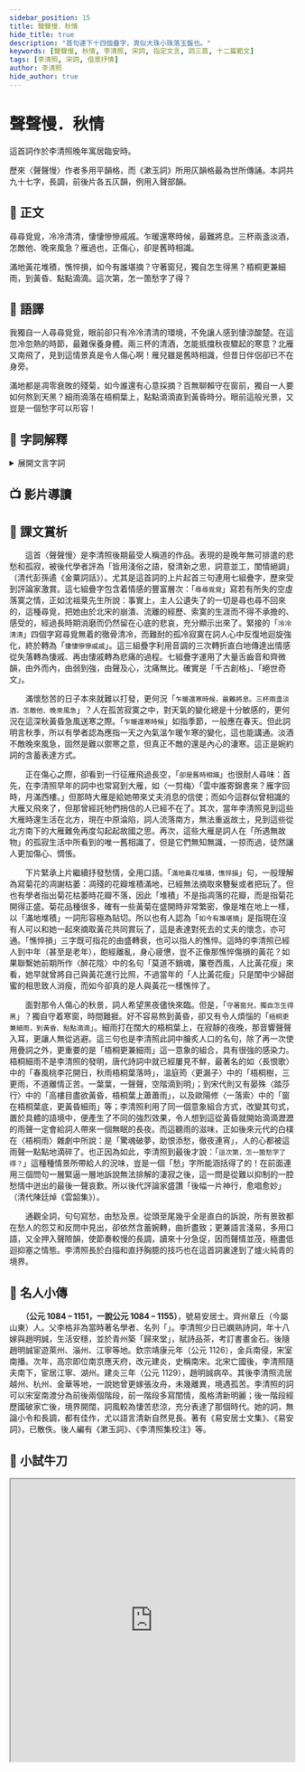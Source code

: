 ```yaml
---
sidebar_position: 15
title: 聲聲慢．秋情
hide_title: true
description: "首句連下十四個疊字，真似大珠小珠落玉盤也。"
keywords: [聲聲慢, 秋情, 李清照, 宋詞, 指定文言, 詞三首, 十二篇範文]
tags: [李清照, 宋詞, 借景抒情]
author: 李清照
hide_author: true
---
```


# <span className="KeepAll" data-annotation="詞牌">聲聲慢</span>．<span className="KeepAll">秋情</span>

<Author name="李清照" />

<Intro>

這首詞作於李清照晚年寓居臨安時。

歷來〈聲聲慢〉作者多用平韻格，而《漱玉詞》所用仄韻格最為世所傳誦。本詞共九十七字，長調，前後片各五仄韻，例用入聲部韻。

</Intro>

## 📖 正文

<p className="main prose">尋尋覓覓，冷冷清清，悽悽慘慘戚戚。<Annotate title="剛剛還很暖和，很快又變冷，指深秋天氣變化無常。">乍暖還寒</Annotate>時候，最難<Annotate title="調養，休息。">將息</Annotate>。三杯兩盞淡酒，怎敵他、<Annotate title="一作曉來。">晚來</Annotate>風急？雁過也，正傷心，卻是舊時相識。</p>

<p className="main prose">滿地<Annotate title="菊花。">黃花</Annotate>堆積，<Annotate title="指菊花凋謝枯萎。">憔悴損</Annotate>，如今有<Annotate title="何，甚麼。指菊花。一說指人，即無人可以一起摘花。">誰</Annotate><Annotate title="欲、想要。">堪</Annotate>摘？守著窗兒，獨自<Annotate title="怎麼。">怎生</Annotate>得黑？梧桐更兼細雨，到黃昏、點點滴滴。這<Annotate title="一連串光景、情形。">次第</Annotate>，怎一箇愁字<Annotate title="指概括得了。">了得</Annotate>？</p>

## 📝 語譯

<div className="translation">

我獨自一人尋尋覓覓，眼前卻只有冷冷清清的環境，不免讓人感到悽涼酸楚。在這忽冷忽熱的時節，最難保養身體。兩三杯的清酒，怎能抵擋秋夜驟起的寒意？北雁又南飛了，見到這情景真是令人傷心啊！雁兒雖是舊時相識，但昔日伴侶卻已不在身旁。

滿地都是凋零衰敗的殘菊，如今誰還有心意採摘？百無聊賴守在窗前，獨自一人要如何熬到天黑？細雨滴落在梧桐葉上，點點滴滴直到黃昏時分。眼前這般光景，又豈是一個愁字可以形容！

</div>

## 💬 字詞解釋

<details>
  <summary>展開文言字詞</summary>

1. 乍暖還寒：剛剛還很暖和，很快又變冷，指深秋天氣變化無常。

2. 將息：調養，休息。

3. 晚來：一作曉來。

4. 黃花：菊花。

5. 憔悴損：指菊花凋謝枯萎。

6. 誰堪摘：誰：何，甚麼。指菊花。一說指人，即無人可以一起摘花。堪：欲、想要。

7. 怎生：怎麼。

8. 次第：一連串光景、情形。

9. 了得：指概括得了。

</details>

## 📺 影片導讀

<Tabs>
  <TabItem value="經典動畫教材套" default>
    <Youtube id="9hj3J4rG4w0" />
  </TabItem>
  <TabItem value="圖解古文">
    <Youtube id="YD9oQkra2MA" />
  </TabItem>
  <TabItem value="詩詞鑒賞">
    <Youtube id="FuYXIe9jUes" />
  </TabItem>
</Tabs>

## 🌈 課文賞析

　　這首〈聲聲慢〉是李清照後期最受人稱道的作品。表現的是晚年無可排遣的悲愁和孤寂，被後代學者評為「皆用淺俗之語，發清新之思，詞意並工，閨情絕調」（清代彭孫遹《金粟詞話》）。尤其是這首詞的上片起首三句連用七組疊字，歷來受到評論家激賞。這七組疊字包含着情感的豐富層次：「`尋尋覓覓`」寫若有所失的空虛落寞之情，正如沈祖棻先生所說：事實上，主人公遺失了的一切是尋也尋不回來的，這種尋覓，把她由於北宋的崩潰、流離的經歷、索寞的生涯而不得不承擔的、感受的，經過長時期消磨而仍然留在心底的悲哀，充分顯示出來了。緊接的「`冷冷清清`」四個字寫尋覓無着的徹骨清冷，而難耐的孤冷寂寞在詞人心中反復地迴旋強化，終於轉為「`悽悽慘慘戚戚`」。這三組疊字利用音調的三次轉折直白地傳達出情感從失落轉為悽戚、再由悽戚轉為悲痛的過程。七組疊字運用了大量舌齒音和齊微韻，由外而內，由弱到強，由聲及心，沈痛無比。確實是「千古創格」、「絕世奇文」。

　　滿懷愁苦的日子本來就難以打發，更何況「`乍暖還寒時候，最難將息。三杯兩盞淡酒，怎敵他、晚來風急`」？人在孤苦寂寞之中，對天氣的變化總是十分敏感的，更何況在這深秋黃昏急風送寒之際。「`乍暖還寒時候`」如指季節，一般應在春天。但此詞明言秋季，所以有學者認為應指一天之內氣溫乍暖乍寒的變化，這也能講通。淡酒不敵晚來風急，固然是難以禦寒之意，但真正不敵的還是內心的淒寒。這正是婉約詞的含蓄表達方式。

　　正在傷心之際，卻看到一行征雁飛過長空，「`卻是舊時相識`」也很耐人尋味：首先，在李清照早年的詞中也常寫到大雁，如〈一剪梅〉「雲中誰寄錦書來？雁字回時，月滿西樓。」但那時大雁是給她帶來丈夫消息的信使；而如今這群似曾相識的大雁又飛來了，但那曾經託牠們捎信的人已經不在了。其次，當年李清照見到這些大雁時還生活在北方，現在中原淪陷，詞人流落南方，無法重返故土，見到這些從北方南下的大雁難免再度勾起起故國之思。再次，這些大雁是詞人在「所遇無故物」的孤寂生活中所看到的唯一舊相識了，但是它們無知無識，一掠而過，徒然讓人更加傷心、惆悵。

　　下片緊承上片繼續抒發愁情，全用口語。「`滿地黃花堆積，憔悴損`」句，一般理解為寫菊花的凋謝枯萎：凋殘的花瓣堆積滿地，已經無法摘取來簪髮或者把玩了。但也有學者指出菊花枯萎時花瓣不落，因此「堆積」不是指凋落的花瓣，而是指菊花開得正盛。菊花品種很多，確有一些黃菊在盛開時非常繁密，像是堆在地上一樣，以「滿地堆積」一詞形容極為貼切。所以也有人認為「`如今有誰堪摘`」是指現在沒有人可以和她一起來摘取黃花共同賞玩了，這是表達對死去的丈夫的懷念，亦可通。「憔悴損」三字既可指花的由盛轉衰，也可以指人的憔悴。這時的李清照已經人到中年（甚至是老年），飽經離亂，身心疲憊，豈不正像那憔悴傷損的黃花？如果聯繫她前期所作〈醉花陰〉中的名句「莫道不銷魂，簾卷西風，人比黃花瘦」來看，她早就曾將自己與黃花進行比照，不過當年的「人比黃花瘦」只是閨中少婦甜蜜的相思致人消瘦，而如今卻真的是人與黃花一樣憔悴了。

　　面對那令人傷心的秋景，詞人希望黑夜儘快來臨。但是，「`守著窗兒，獨自怎生得黑`」？獨自守着寒窗，時間難捱。好不容易熬到黃昏，卻又有令人煩惱的「`梧桐更兼細雨，到黃昏、點點滴滴`」。細雨打在闊大的梧桐葉上，在寂靜的夜晚，那音響聲聲入耳，更讓人無從逃避。這三句也是李清照此詞中膾炙人口的名句，除了再一次使用疊詞之外，更重要的是「梧桐更兼細雨」這一意象的組合，具有很強的感染力。梧桐細雨不是李清照的發明，唐代詩詞中就已經屢見不鮮，最著名的如<Author name="白居易" inline />〈長恨歌〉中的「春風桃李花開日，秋雨梧桐葉落時」，溫庭筠〈更漏子〉中的「梧桐樹，三更雨，不道離情正苦。一葉葉，一聲聲，空階滴到明」；到宋代則又有晏殊〈踏莎行〉中的「高樓目盡欲黃昏，梧桐葉上蕭蕭雨」，以及歐陽修〈一落索〉中的「窗在梧桐葉底，更黃昏細雨」等；李清照利用了同一個意象組合方式，改變其句式，置於具體的語境中，便產生了不同的強烈效果，令人想到這從黃昏就開始滴滴瀝瀝的雨聲一定會給詞人帶來一個無眠的長夜。而這聽雨的滋味，正如後來元代的白樸在〈梧桐雨〉雜劇中所說：是「驚魂破夢，助恨添愁，徹夜連宵」，人的心都被這雨聲一點點地滴碎了。也正因為如此，李清照到最後才說：「`這次第，怎一箇愁字了得？`」這種種情景所帶給人的況味，豈是一個「愁」字所能涵括得了的！在前面連用三個問句一層緊逼一層地訴說無法排解的淒寂之後，這一問是從難以抑制的一腔愁情中迸出的最後一聲哀歎。所以後代評論家盛讚「後幅一片神行，愈唱愈妙」（清代陳廷焯《雲韶集》）。

　　通觀全詞，句句寫愁，由愁及景。從頭至尾幾乎全是直白的訴說，所有景致都在愁人的怨艾和反問中見出，卻依然含蓄婉轉，曲折盡致；更兼語言淺易，多用口語，又全押入聲險韻，使節奏較慢的長調，讀來十分急促，因而聲情並茂，極盡低迴抑塞之情態。李清照長於白描和直抒胸臆的技巧也在這首詞裏達到了爐火純青的境界。

## 🦹 名人小傳

　　**<Author name="李清照" inline />（公元 1084 – 1151，一說公元 1084 – 1155）**，號易安居士。齊州章丘（今屬山東）人。父李格非為當時著名學者、名列「<Author name="蘇軾" label="蘇門後四學士" inline />」。李清照少日已嫻熟詩詞，年十八嫁與趙明誠，生活安穩，並於青州築「歸來堂」，賦詩品茶，考訂書畫金石。後隨趙明誠宦遊萊州、淄州、江寧等地。欽宗靖康元年（公元 1126），金兵南侵，宋室南播。次年，高宗即位南京應天府，改元建炎，史稱南宋。北宋亡國後，李清照隨夫南下，宦居江寧、湖州。建炎三年（公元 1129），趙明誠病卒。其後李清照流居越州、杭州、金華等地，一說她曾更嫁張汝舟，未幾離異，境遇孤苦。李清照的詞可以宋室南渡分為前後兩個階段，前一階段多寫閨情，風格清新明麗；後一階段經歷國破家亡後，境界開闊，詞風較為悽苦悲涼，充分表達了那個時代。她的詞，無論小令和長調，都有佳作，尤以語言清新自然見長。著有《易安居士文集》、《易安詞》，已散佚。後人編有《漱玉詞》、《李清照集校注》等。

## 🚀 小試牛刀

<Challenges>

<ChallengeItem label="評估練習">

<Quiz href="https://docs.google.com/forms/d/1CePwHSIcx8FjGr-xpWAoVl2LMxnI2l6NbJtd7WozJb4/copy" />

<Solution>

<QuizAnswers />

</Solution>

</ChallengeItem>

<ChallengeItem label="字詞配對">

<iframe src="https://quizlet.com/686425816/match/embed?i=4dc347&x=1jj1" height="500" width="100%" style={{border:0}} />

<NoSolution />

</ChallengeItem>

</Challenges>

## 📚 延伸閱讀

<Text title="Note After Note translated by Stephen Owen">

Searching and searching, seeking and seeking,  
so chill, so clear,  
dreary,  
&ensp;&ensp;and dismal,  
&ensp;&ensp;&ensp;&ensp;and forlorn.  
That time of year  
&ensp;&ensp;when it's suddenly warm,  
&ensp;&ensp;&ensp;&ensp;then cold again,  
now it's hardest of all to take care.  
Two or three cups of weak wine—  
how can they resist the biting wind  
&ensp;&ensp;that comes with evening?  
The wild geese pass by—  
that's what hurts the most—  
and yet they're old acquaintances.  

In piles chrysanthemums fill the ground,  
looking all wasted, damaged—  
who could pick them, as they are now?  
I stay by the window,  
how can I wait alone until blackness comes?  
The beech tree,  
&ensp;&ensp;on top of that  
&ensp;&ensp;&ensp;&ensp;the fine rain,  
on until dusk,  
the dripping drop after drop.  
In a situation like this  
how can that one word "sorrow" grasp it?  

</Text>

### 〈如夢令〉

<div className="read-around">

昨夜雨疏風驟。濃睡不消殘酒。試問捲簾人，卻道海棠依舊。知否、知否？應是綠肥紅瘦。

</div>

### 〈一剪梅〉

<div className="read-around">

紅藕香殘玉簟秋。輕解羅裳，獨上蘭舟。雲中誰寄錦書來？雁字回時，月滿西樓。

花自飄零水自流。一種相思，兩處閑愁。此情無計可消除，才下眉頭，卻上心頭。

</div>

### 〈醉花陰〉

<div className="read-around">

薄霧濃雲愁永晝，瑞腦銷金獸。佳節又重陽，玉枕紗廚，半夜涼初透。

東籬把酒黃昏後，有暗香盈袖。莫道不銷魂，簾捲西風，人比黃花瘦。

</div>

### 〈漁家傲〉

<div className="read-around">

天接雲濤連曉霧，星河欲轉千帆舞。彷彿夢魂歸帝所，聞天語，殷勤問我歸何處。

我報路長嗟日暮，學詩謾有驚人句。九萬里風鵬正舉。風休住，蓬舟吹取三山去。

</div>

[🔗〈聲聲慢〉作法分析.xlsx](pathname:///notes/settext/聲聲慢作法分析.xlsx)